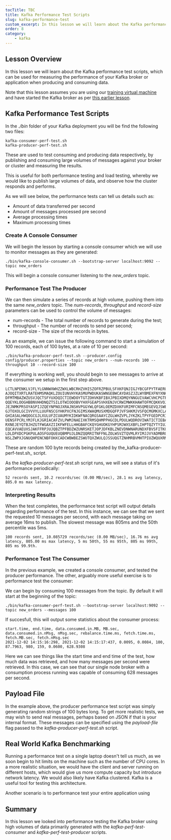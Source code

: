 ```yaml
---
tocTitle: TBC
title: Kafka Performance Test Scripts
slug: kafka-performance-test
custom_excerpt: In this lesson we will learn about the Kafka performance test scripts, which can be used for measuring the performance of your Kafka deployment for both producers and consumers.  
order: 8
category:
    - kafka
---
```



## Lesson Overview

In this lesson we will learn about the Kafka performance test scripts, which can be used for measuring the performance of your Kafka broker or application when producing and consuming data.

Note that this lesson assumes you are using our [training virtual machine](/running-training-environment) and have started the Kafka broker as per [this earlier lesson](/kafka-setting-broker).
 
## Kafka Performance Test Scripts

In the _./bin_ folder of your Kafka deployment you will be find the following two files:

```
kafka-consumer-perf-test.sh
kafka-producer-perf-test.sh
```

These are used to test consuming and producing data respectively, by publishing and consuming large volumes of messages against your broker or cluster and measuring the results.  

This is useful for both performance testing and load testing, whereby we would like to publish large volumes of data, and observe how the cluster responds and performs.  

As we will see below, the performance tests can tell us details such as:

- Amount of data transferred per second
- Amount of messages processed pre second
- Average processing times
- Maximum processing times

### Create A Console Consumer

We will begin the lesson by starting a console consumer which we will use to monitor messages as they are generated:

```
./bin/kafka-console-consumer.sh --bootstrap-server localhost:9092 --topic new_orders
```

This will begin a console consumer listening to the _new_orders_ topic.

### Performance Test The Producer

We can then simulate a series of records at high volume, pushing them into the same _new_orders_ topic.  The _num-records_, _throughput_ and _record-size_ parameters can be used to control the volume of messages:

- num-records - The total number of records to generate during the test;
- throughput - The number of records to send per second;
- record-size - The size of the records in bytes.
 
As an example, we can issue the following command to start a simulation of 100 records, each of 100 bytes, at a rate of 10 per second:

```
./bin/kafka-producer-perf-test.sh --producer.config config/producer.properties --topic new_orders --num-records 100 --throughput 10 --record-size 100
```

If everything is working well, you should begin to see messages to arrive at the consumer we setup in the first step above. 

```
LCTLNPENKLVJFLYLGNNWXWHZZWXLWBCRHZVHISZOFRZPBULSFXKFQNJIGJYBCGFPYTFAERUHAZASRTDEWAUIGWIQPKZPCI
AJOQITXRTLRATEHMSMAQKLZOUIUNVHYKASMUPWDUKASWNGEBWCAYDASZJZLWYBMEXFNYXNHOVYCEXDPNPWYZLNBPJJWYNHQKFESI
DFMTMBAZWZUSVJQCTSFYUXDQICTIEWDOYTGTZOHVKBFIBXJPBIXDMQYNNGUIVAWCVHCPGTPHKTDQNVKTMTEWERWOBFJVIWQEOAAB
QQEYKLOOGHBBNVHHDNQZTSILOTWIOOOBVYHXFGEAPSVHXENJVCRWIMWKKHAWTOFMCQKKVOJJEHRIZEQSDNFMTJIDKAMQUAPUTQWJ
JEJNMKPRSOYASPIJZQEYNPNOJXRAJNSHVPGGYWLQFGKLOEMZDXKFURIMFCNSQMEGEVQJSWEEDAHAMDEOJDCPJKZMVFRAVTPOMSCY
GJTOXOLGCIVVVYLLUUFNSCGYHKPXCFNJGIMSXWAQMUSXMDGQFPJVFSHKMJVSFQCMGMKXCLAUMLQZUBJISKLOTUGZQUTSKZOAMMHA
GHIASALHWQOGCGJLXULUFZCUAUMYKIDKWFNACQRGSAAYCZGLWHZVPLJYKZKLTPYFGEDPCRILJRWREXFITOIOEVYTDWQZAEEKFNEK
UENSFPCRLYMJFLKJGRIACAFZVLPWMJNAEIXKTRMSQHMPPHGCDLPDULWQDROVIWATICTIEBABTHWPYSTQJOFPLLPOONOYRHLNODNQ
RXNEJEYQTBJHZGTFWGAXZIIKFWFELLHHGBAFCKQYGHUOKGYHPSMJWXSXBFLIHPTQZYTYIUJNWLDTKLBUDEVUOFOCABLMPDDZEUWG
EQCAVVAEUXSJAKFFRPJUJQBZTPFBDZWZUNRSKETJOPJDFKBLZNEVDNWNARUNDXFBVSFITKGIWWAUXMIYKYLWQIZSUJIQXWNXJDKV
LDLDPXDCPGKPULAOSFGUQUEUQBMPUJLDNZQQRRITNFFNLZOLWSVZTQVMLRYIMJJVYADMBRQSZHYHJXOGQSPUVEVVDINQVIOVDJIC
NSLZWPXJGNUQHPENCNBFOHXCADCWBWBEZSWUTQXZWULQJSSUQGTZNHMRBVMHTPIUZWQUXRMDJNSSPDEWJFPZXOMGFVTCYKNFRRZQ
```

These are random 100 byte records being created by the_kafka-producer-perf-test.sh_ script.  

As the _kafka-producer-perf-test.sh_ script runs, we will see a status of it's performance periodically:

```
52 records sent, 10.2 records/sec (0.00 MB/sec), 28.1 ms avg latency, 805.0 ms max latency.
```

### Interpreting Results

When the test completes, the performance test script will output details regarding performance of the test.  In this instance, we can see that we sent the requested 10 messages per second, with each message taking on average 16ms to publish.  The slowest message was 805ms and the 50th percentile was 5ms.

```
100 records sent, 10.085729 records/sec (0.00 MB/sec), 16.76 ms avg latency, 805.00 ms max latency, 5 ms 50th, 55 ms 95th, 805 ms 99th, 805 ms 99.9th.
```
 
### Performance Test The Consumer

In the previous example, we created a console consumer, and tested the producer performance.  The other, arguably more useful exercise is to performance test the consumer:

We can begin by consuming 100 messages from the topic.  By default it will start at the beginning of the topic:

```
./bin/kafka-consumer-perf-test.sh --bootstrap-server localhost:9092 --topic new_orders --messages 100
```

If succesfull, this will output some statistics about the consumer process:

```
start.time, end.time, data.consumed.in.MB, MB.sec, data.consumed.in.nMsg, nMsg.sec, rebalance.time.ms, fetch.time.ms, fetch.MB.sec, fetch.nMsg.sec
2021-12-02 14:15:16:298, 2021-12-02 14:15:17:437, 0.0095, 0.0084, 100, 87.7963, 980, 159, 0.0600, 628.9308
```

Here we can see things like the start time and end time of the test, how much data was retrieved, and how many messages per second were retrieved.  In this case, we can see that our single node broker with a consumption process running was capable of consuming 628 messages per second.

## Payload File

In the example above, the producer performance test script was simply generating random strings of 100 bytes long.  To get more realistic tests, we may wish to send real messages, perhaps based on JSON if that is your internal format.  These messages can be specified using the _payload-file_ flag passed to the _kafka-producer-perf-test.sh_ script.  

## Real World Kafka Benchmarking 

Running a performance test on a single laptop doesn't tell us much, as we soon begin to hit limits on the machine such as the number of CPU cores.  In a more realistic situation, we would have the client and server running on different hosts, which would give us more compute capacity but introduce network latency.  We would also likely have Kafka clustered.  Kafka is a useful tool for testing this architecture. 

Another scenario is to performance test your entire application using 

## Summary

In this lesson we looked into performance testing the Kafka broker using high volumes of data primarily generated with the _kafka-perf-test-consumer_ and _kafka-perf-test-producer_ scripts.  